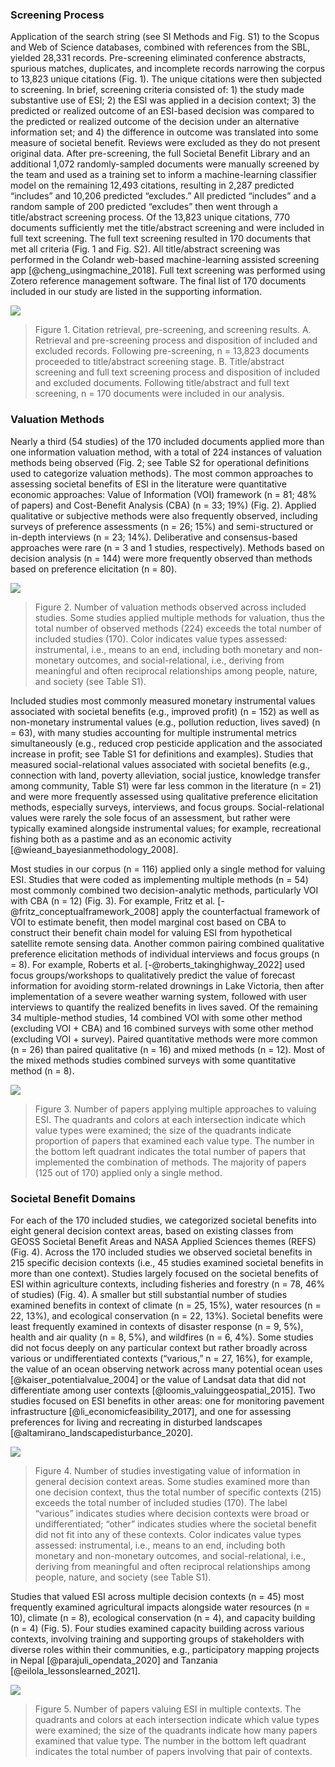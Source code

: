 ### Screening Process

Application of the search string (see SI Methods and Fig. S1) to the Scopus and Web of Science databases, combined with references from the SBL, yielded 28,331 records.  Pre-screening eliminated conference abstracts, spurious matches, duplicates, and incomplete records narrowing the corpus to 13,823 unique citations (Fig. 1).  The unique citations were then subjected to screening.  In brief, screening criteria consisted of: 1) the study made substantive use of ESI; 2) the ESI was applied in a decision context; 3) the predicted or realized outcome of an ESI-based decision was compared to the predicted or realized outcome of the decision under an alternative information set; and 4) the difference in outcome was translated into some measure of societal benefit. Reviews were excluded as they do not present original data. After pre-screening, the full Societal Benefit Library and an additional 1,072 randomly-sampled documents were manually screened by the team and used as a training set to inform a machine-learning classifier model on the remaining 12,493 citations, resulting in 2,287 predicted "includes" and 10,206 predicted "excludes."  All predicted "includes" and a random sample of 200 predicted "excludes" then went through a title/abstract screening process.  Of the 13,823 unique citations, 770 documents sufficiently met the title/abstract screening and were included in full text screening.  The full text screening resulted in 170 documents that met all criteria (Fig. 1 and Fig. S2).  All title/abstract screening was performed in the Colandr web-based machine-learning assisted screening app [@cheng_usingmachine_2018].  Full text screening was performed using Zotero reference management software.  The final list of 170 documents included in our study are listed in the supporting information.

![](../3_analysis/fig1_sankey_prep_screen.png)

> Figure 1. Citation retrieval, pre-screening, and screening results.  A.  Retrieval and pre-screening process and disposition of included and excluded records.  Following pre-screening, n = 13,823 documents proceeded to title/abstract screening stage.  B.  Title/abstract screening and full text screening process and disposition of included and excluded documents.  Following title/abstract and full text screening, n = 170 documents were included in our analysis.


### Valuation Methods

Nearly a third (54 studies) of the 170 included documents applied more than one information valuation method, with a total of 224 instances of valuation methods being observed (Fig. 2; see Table S2 for operational definitions used to categorize valuation methods).  The most common approaches to assessing societal benefits of ESI in the literature were quantitative economic approaches: Value of Information (VOI) framework (n = 81; 48% of papers) and Cost-Benefit Analysis (CBA) (n = 33; 19%) (Fig. 2). Applied qualitative or subjective methods were also frequently observed, including surveys of preference assessments (n = 26; 15%) and semi-structured or in-depth interviews (n = 23; 14%). Deliberative and consensus-based approaches were rare (n = 3 and 1 studies, respectively). Methods based on decision analysis (n = 144) were more frequently observed than methods based on preference elicitation (n = 80).

![](../3_analysis/fig2_method_by_value.png)

> Figure 2. Number of valuation methods observed across included studies. Some studies applied multiple methods for valuation, thus the total number of observed methods (224) exceeds the total number of included studies (170). Color indicates value types assessed: instrumental, i.e., means to an end, including both monetary and non-monetary outcomes, and social-relational, i.e., deriving from meaningful and often reciprocal relationships among people, nature, and society (see Table S1).

Included studies most commonly measured monetary instrumental values associated with societal benefits (e.g., improved profit) (n = 152) as well as non-monetary instrumental values (e.g., pollution reduction, lives saved) (n = 63), with many studies accounting for multiple instrumental metrics simultaneously (e.g., reduced crop pesticide application and the associated increase in profit; see Table S1 for definitions and examples). Studies that measured social-relational values associated with societal benefits (e.g., connection with land, poverty alleviation, social justice, knowledge transfer among community, Table S1) were far less common in the literature (n = 21) and were more frequently assessed using qualitative preference elicitation methods, especially surveys, interviews, and focus groups.  Social-relational values were rarely the sole focus of an assessment, but rather were typically examined alongside instrumental values; for example, recreational fishing both as a pastime and as an economic activity [@wieand_bayesianmethodology_2008].

Most studies in our corpus (n = 116) applied only a single method for valuing ESI.  Studies that were coded as implementing multiple methods (n = 54) most commonly combined two decision-analytic methods, particularly VOI with CBA (n = 12) (Fig. 3). For example, Fritz et al. [-@fritz_conceptualframework_2008] apply the counterfactual framework of VOI to estimate benefit, then model marginal cost based on CBA to construct their benefit chain model for valuing ESI from hypothetical satellite remote sensing data. Another common pairing combined qualitative preference elicitation methods of individual interviews and focus groups (n = 8). For example, Roberts et al. [-@roberts_takinghighway_2022] used focus groups/workshops to qualitatively predict the value of forecast information for avoiding storm-related drownings in Lake Victoria, then after implementation of a severe weather warning system, followed with user interviews to quantify the realized benefits in lives saved. Of the remaining 34 multiple-method studies, 14 combined VOI with some other method (excluding VOI + CBA) and 16 combined surveys with some other method (excluding VOI + survey).  Paired quantitative methods were more common (n = 26) than paired qualitative (n = 16) and mixed methods (n = 12). Most of the mixed methods studies combined surveys with some quantitative method (n = 8).

![](../3_analysis/fig3_multimethod.png)

> Figure 3. Number of papers applying multiple approaches to valuing ESI. The quadrants and colors at each intersection indicate which value types were examined; the size of the quadrants indicate proportion of papers that examined each value type. The number in the bottom left quadrant indicates the total number of papers that implemented the combination of methods. The majority of papers (125 out of 170) applied only a single method.

### Societal Benefit Domains

For each of the 170 included studies, we categorized societal benefits into eight general decision context areas, based on existing classes from GEOSS Societal Benefit Areas and NASA Applied Sciences themes (REFS) (Fig. 4).  Across the 170 included studies we observed societal benefits in 215 specific decision contexts (i.e., 45 studies examined societal benefits in more than one context).  Studies largely focused on the societal benefits of ESI within agriculture contexts, including fisheries and forestry (n = 78, 46% of studies) (Fig. 4). A smaller but still substantial number of studies examined benefits in context of climate (n = 25, 15%), water resources (n = 22, 13%), and ecological conservation (n = 22, 13%).  Societal benefits were least frequently examined in contexts of disaster response (n = 9, 5%), health and air quality (n = 8, 5%), and wildfires (n = 6, 4%). Some studies did not focus deeply on any particular context but rather broadly across various or undifferentiated contexts ("various," n = 27, 16%), for example, the value of an ocean observing network across many potential ocean uses [@kaiser_potentialvalue_2004] or the value of Landsat data that did not differentiate among user contexts [@loomis_valuinggeospatial_2015].  Two studies focused on ESI benefits in other areas: one for monitoring pavement infrastructure [@li_economicfeasibility_2017], and one for assessing preferences for living and recreating in disturbed landscapes [@altamirano_landscapedisturbance_2020].

![](../3_analysis/fig4_sba_by_value.png)

> Figure 4. Number of studies investigating value of information in general decision context areas. Some studies examined more than one decision context, thus the total number of specific contexts (215) exceeds the total number of included studies (170). The label “various” indicates studies where decision contexts were broad or undifferentiated; “other” indicates studies where the societal benefit did not fit into any of these contexts. Color indicates value types assessed: instrumental, i.e., means to an end, including both monetary and non-monetary outcomes, and social-relational, i.e., deriving from meaningful and often reciprocal relationships among people, nature, and society (see Table S1).

Studies that valued ESI across multiple decision contexts (n = 45) most frequently examined agricultural impacts alongside water resources (n = 10), climate (n = 8), ecological conservation (n = 4), and capacity building (n = 4) (Fig. 5). Four studies examined capacity building across various contexts, involving training and supporting groups of stakeholders with diverse roles within their communities, e.g., participatory mapping projects in Nepal [@parajuli_opendata_2020] and Tanzania [@eilola_lessonslearned_2021].

![](../3_analysis/fig4_multicontext.png) 

> Figure 5. Number of papers valuing ESI in multiple contexts. The quadrants and colors at each intersection indicate which value types were examined; the size of the quadrants indicate how many papers examined that value type. The number in the bottom left quadrant indicates the total number of papers involving that pair of contexts.

